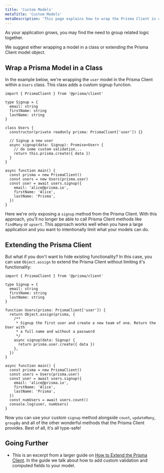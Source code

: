```yaml
---
title: 'Custom Models'
metaTitle: 'Custom Models'
metaDescription: 'This page explains how to wrap the Prisma Client in custom models'
---
```


<TopBlock>

As your application grows, you may find the need to group related logic together.

We suggest either wrapping a model in a class or extending the Prisma Client model object.

</TopBlock>

## Wrap a Prisma Model in a Class

In the example below, we're wrapping the `user` model in the Prisma Client within a `Users` class. This class adds a custom signup function.

```tsx highlight=4,23,28-30;normal
import { PrismaClient } from '@prisma/client'

type Signup = {
  email: string
  firstName: string
  lastName: string
}

class Users {
  constructor(private readonly prisma: PrismaClient['user']) {}

  // Signup a new user
  async signup(data: Signup): Promise<User> {
    // do some custom validation...
    return this.prisma.create({ data })
  }
}

async function main() {
  const prisma = new PrismaClient()
  const users = new Users(prisma.user)
  const user = await users.signup({
    email: 'alice@prisma.io',
    firstName: 'Alice',
    lastName: 'Prisma',
  })
}
```

Here we're only exposing a `signup` method from the Prisma Client. With this approach, you'll no longer be able to call Prisma Client methods like `findMany` or `upsert`. This approach works well when you have a large application and you want to intentionally limit what your models can do.

## Extending the Prisma Client

But what if you don't want to hide existing functionality? In this case, you can use `Object.assign` to extend the Prisma Client without limiting it's functionality:

```tsx highlight=2,27-29;normal
import { PrismaClient } from '@prisma/client'

type Signup = {
  email: string
  firstName: string
  lastName: string
}

function Users(prisma: PrismaClient['user']) {
  return Object.assign(prisma, {
    /**
     * Signup the first user and create a new team of one. Return the User with
     * a full name and without a password
     */
    async signup(data: Signup) {
      return prisma.user.create({ data })
    },
  })
}

async function main() {
  const prisma = new PrismaClient()
  const users = Users(prisma.user)
  const user = await users.signup({
    email: 'alice@prisma.io',
    firstName: 'Alice',
    lastName: 'Prisma',
  })
  const numUsers = await users.count()
  console.log(user, numUsers)
}
```

Now you can use your custom `signup` method alongside `count`, `updateMany`, `groupBy` and all of the other wonderful methods that the Prisma Client provides. Best of all, it's all type-safe!

## Going Further

- This is an excerpt from a larger guide on [How to Extend the Prisma Client](/guides/database/extend-client). In the guide we talk about how to add custom validation and computed fields to your model.
